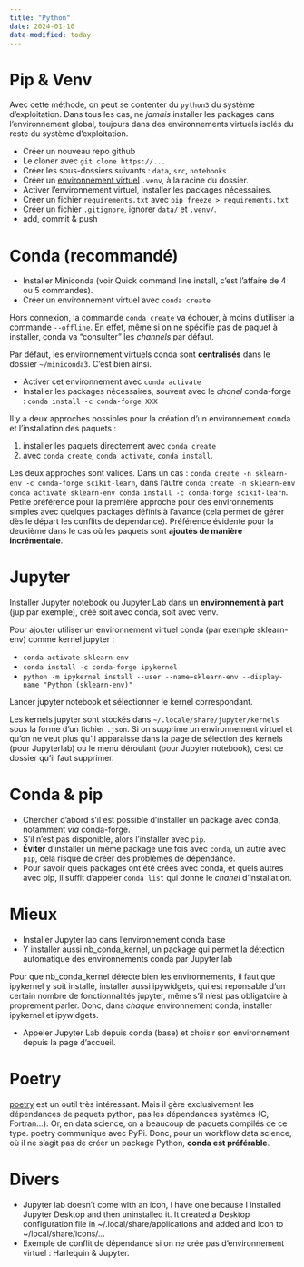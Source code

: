```yaml
---
title: "Python"
date: 2024-01-10
date-modified: today
---
```


# Pip & Venv

Avec cette méthode, on peut se contenter du `python3` du système d'exploitation. Dans tous les cas, ne *jamais* installer les packages dans l'environnement global, toujours dans des environnements virtuels isolés du reste du système d'exploitation.

- Créer un nouveau repo github
- Le cloner avec `git clone https://...`
- Créer les sous-dossiers suivants : `data`, `src`, `notebooks`
- Créer un [environnement virtuel](https://packaging.python.org/en/latest/guides/installing-using-pip-and-virtual-environments/#upgrading-packages) `.venv`, à la racine du dossier.
- Activer l'environnement virtuel, installer les packages nécessaires. 
- Créer un fichier `requirements.txt` avec `pip freeze > requirements.txt`
- Créer un fichier `.gitignore`, ignorer `data/` et `.venv/`.
- add, commit & push

# Conda (recommandé)

- Installer Miniconda (voir Quick command line install, c'est l'affaire de 4 ou 5 commandes).
- Créer un environnement virtuel avec `conda create`

:::{.callout-warning}
Hors connexion, la commande `conda create` va échouer, à moins d'utiliser la commande `--offline`. En effet, même si on ne spécifie pas de paquet à installer, conda va "consulter" les *channels* par défaut.
:::

:::{.callout-note}
Par défaut, les environnement virtuels conda sont **centralisés** dans le dossier `~/miniconda3`. C'est bien ainsi.
:::

- Activer cet environnement avec `conda activate`
- Installer les packages nécessaires, souvent avec le *chanel* conda-forge : `conda install -c conda-forge XXX`

:::{.callout-tip}
Il y a deux approches possibles pour la création d'un environnement conda et l'installation des paquets : 

1) installer les paquets directement avec `conda create`
2) avec `conda create`, `conda activate`, `conda install`. 

Les deux approches sont valides. Dans un cas : `conda create -n sklearn-env -c conda-forge scikit-learn`, dans l'autre `conda create -n sklearn-env conda activate sklearn-env conda install -c conda-forge scikit-learn`. Petite préférence pour la première approche pour des environnements simples avec quelques packages définis à l'avance (cela permet de gérer dès le départ les conflits de dépendance). Préférence évidente pour la deuxième dans le cas où les paquets sont **ajoutés de manière incrémentale**. 
:::

# Jupyter

:::{.callout-tip}
Installer Jupyter notebook ou Jupyter Lab dans un **environnement à part** (jup par exemple), créé soit avec conda, soit avec venv.
:::

Pour ajouter utiliser un environnement virtuel conda (par exemple sklearn-env) comme kernel jupyter :

- `conda activate sklearn-env`
- `conda install -c conda-forge ipykernel`
- `python -m ipykernel install --user --name=sklearn-env --display-name "Python (sklearn-env)"`

Lancer jupyter notebook et sélectionner le kernel correspondant.

:::{.callout-note}
Les kernels jupyter sont stockés dans `~/.locale/share/jupyter/kernels` sous la forme d'un fichier `.json`. Si on supprime un environnement virtuel et qu'on ne veut plus qu'il apparaisse dans la page de sélection des kernels (pour Jupyterlab) ou le menu déroulant (pour Jupyter notebook), c'est ce dossier qu'il faut supprimer. 
:::

# Conda & pip

- Chercher d'abord s'il est possible d'installer un package avec conda, notamment *via* conda-forge.
- S'il n'est pas disponible, alors l'installer avec `pip`.
- **Éviter** d'installer un même package une fois avec `conda`, un autre avec `pip`, cela risque de créer des problèmes de dépendance.
- Pour savoir quels packages ont été crées avec conda, et quels autres avec pip, il suffit d'appeler `conda list` qui donne le *chanel* d'installation.

# Mieux

- Installer Jupyter lab dans l'environnement conda base
- Y installer aussi nb_conda_kernel, un package qui permet la détection automatique des environnements conda par Jupyter lab

:::{.callout-warning}
Pour que nb_conda_kernel détecte bien les environnements, il faut que ipykernel y soit installé, installer aussi ipywidgets, qui est reponsable d'un certain nombre de fonctionnalités jupyter, même s'il n'est pas obligatoire à proprement parler. Donc, dans *chaque* environnement conda, installer ipykernel et ipywidgets. 
:::

- Appeler Jupyter Lab depuis conda (base) et choisir son environnement depuis la page d’accueil.

# Poetry

[poetry](https://python-poetry.org/) est un outil très intéressant. Mais il gère exclusivement les dépendances de paquets python, pas les dépendances systèmes (C, Fortran...). Or, en data science, on a beaucoup de paquets compilés de ce type. poetry communique avec PyPi. Donc, pour un workflow data science, où il ne s'agit pas de créer un package Python, **conda est préférable**. 

# Divers

- Jupyter lab doesn't come with an icon, I have one because I installed Jupyter Desktop and then uninstalled it. It created a Desktop configuration file in ~/.local/share/applications and added and icon to ~/local/share/icons/...
- Exemple de conflit de dépendance si on ne crée pas d'environnement virtuel : Harlequin & Jupyter.
